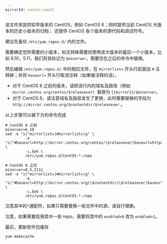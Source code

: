 ```yaml
---
mirrorId: centos-vault
---
```


该文件夹提供较早版本的 CentOS，例如 CentOS 6；同时提供当前 CentOS 大版本的历史小版本的归档；
还提供 CentOS 各个版本的源代码和调试符号。

建议先备份 `/etc/yum.repos.d/` 内的文件。

需要确定您所需要的小版本，如无特殊需要则使用该大版本的最后一个小版本，比如 6.10，5.11，我们将其标记为 `$minorver`，需要您在之后的命令中替换。

然后编辑 `/etc/yum.repos.d/` 中的相应文件，在 `mirrorlist=` 开头行前面加 `#` 注释掉；并将 `baseurl=` 开头行取消注释（如果被注释的话）。

- 对于 CentOS 8 之前的版本，请把该行内的域名及路径（例如`mirror.centos.org/centos/$releasever`）替换为 `{{mirror}}/$minorver`。
- 对于 CentOS 8，请注意域名及路径发生了更换，此时需要替换的字段为 `http://mirror.centos.org/$contentdir/$releasever` 。

以上步骤可以被下方的命令完成

```shell
# CentOS 8 之前
minorver=6.10
sed -e "s|^mirrorlist=|#mirrorlist=|g" \
         -e "s|^#baseurl=http://mirror.centos.org/centos/\$releasever|baseurl=https://mirrors.jcut.edu.cn/$minorver|g" \
         -i.bak \
         /etc/yum.repos.d/CentOS-*.repo

# CentOS 8 之后
minorver=8.5.2111
sed -e "s|^mirrorlist=|#mirrorlist=|g" \
         -e "s|^#baseurl=http://mirror.centos.org/\$contentdir/\$releasever|baseurl=https://mirrors.jcut.edu.cn/$minorver|g" \
         -i.bak \
         /etc/yum.repos.d/CentOS-*.repo
```

注意其中的`*`通配符，如果只需要替换一些文件中的源，请自行增删。

注意，如果需要启用其中一些 repo，需要将其中的 `enabled=0` 改为 `enabled=1`。

最后，更新软件包缓存

```shell
yum makecache
```
